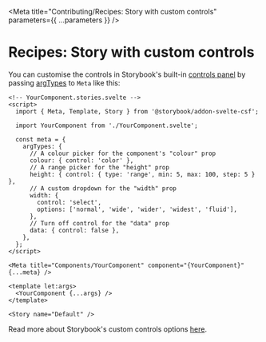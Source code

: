 
<Meta
  title="Contributing/Recipes: Story with custom controls"
  parameters={{ ...parameters }}
/>

# Recipes: Story with custom controls

You can customise the controls in Storybook's built-in [controls panel](https://storybook.js.org/docs/svelte/essentials/controls) by passing [argTypes](https://storybook.js.org/docs/svelte/api/argtypes) to `Meta` like this:

```svelte
<!-- YourComponent.stories.svelte -->
<script>
  import { Meta, Template, Story } from '@storybook/addon-svelte-csf';

  import YourComponent from './YourComponent.svelte';

  const meta = {
    argTypes: {
      // A colour picker for the component's "colour" prop
      colour: { control: 'color' },
      // A range picker for the "height" prop
      height: { control: { type: 'range', min: 5, max: 100, step: 5 } },
      // A custom dropdown for the "width" prop
      width: {
        control: 'select',
        options: ['normal', 'wide', 'wider', 'widest', 'fluid'],
      },
      // Turn off control for the "data" prop
      data: { control: false },
    },
  };
</script>

<Meta title="Components/YourComponent" component="{YourComponent}" {...meta} />

<template let:args>
  <YourComponent {...args} />
</template>

<Story name="Default" />
```

Read more about Storybook's custom controls options [here](https://storybook.js.org/docs/svelte/essentials/controls).
